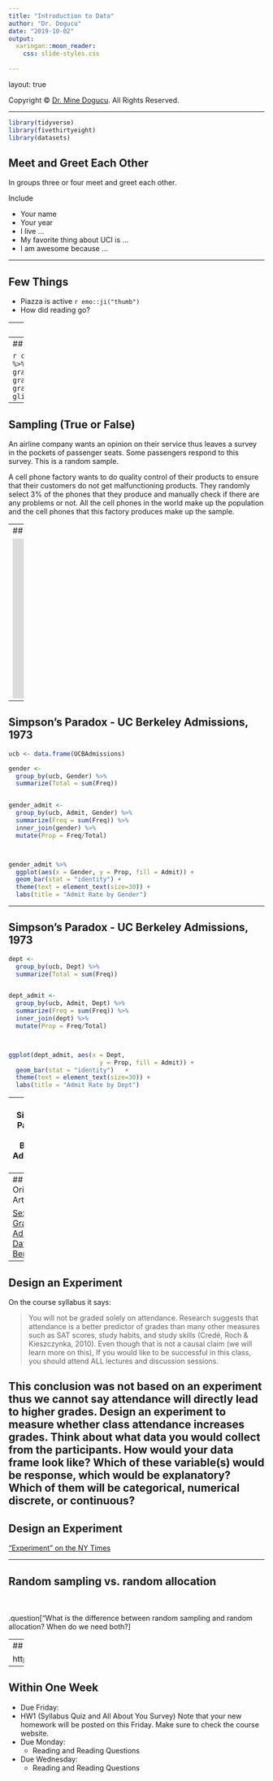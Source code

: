 ```yaml
---
title: "Introduction to Data"
author: "Dr. Dogucu"
date: "2019-10-02"
output: 
  xaringan::moon_reader:
    css: slide-styles.css
      
---
```


layout: true
  
<div class="my-header"></div>

<div class="my-footer"> 
 Copyright &copy; <a href="https://mdogucu.ics.uci.edu">Dr. Mine Dogucu</a>. All Rights Reserved.</div> 

---

```r
library(tidyverse)
library(fivethirtyeight)
library(datasets)
```

## Meet and Greet Each Other

In groups three or four meet and greet each other.

Include 

- Your name
- Your year
- I live ...
- My favorite thing about UCI is ...
- I am awesome because ...

---

## Few Things

- Piazza is active `r emo::ji("thumb")`
- How did reading go?

---
## Recap

.question[What did we do last class?]


---
## Types of Variables

```r
college_grad_students %>% 
  select(major, grad_unemployment_rate, 
         grad_sample_size, grad_median) %>% 
  glimpse()
```
---

## Sampling (True or False)


An airline company wants an opinion on their service thus leaves a survey in the pockets of passenger seats. Some passengers respond to this survey. This is a random sample.

A cell phone factory wants to do quality control of their products to ensure that their customers do not get malfunctioning products. They randomly select 3% of the phones that they produce and manually check if there are any problems or not. All the cell phones in the world make up the population and the cell phones that this factory produces make up the sample. 


---
## Correlation vs. Causation

<iframe width="560" height="315" src="https://www.youtube.com/embed/8B271L3NtAw" frameborder="0" allow="accelerometer; autoplay; encrypted-media; gyroscope; picture-in-picture" allowfullscreen></iframe>

---

## Simpson's Paradox - UC Berkeley Admissions, 1973

```r
ucb <- data.frame(UCBAdmissions)

gender <-
  group_by(ucb, Gender) %>%
  summarize(Total = sum(Freq))


gender_admit <-
  group_by(ucb, Admit, Gender) %>%
  summarize(Freq = sum(Freq)) %>%
  inner_join(gender) %>%
  mutate(Prop = Freq/Total)



gender_admit %>% 
  ggplot(aes(x = Gender, y = Prop, fill = Admit)) +
  geom_bar(stat = "identity") +
  theme(text = element_text(size=30)) +
  labs(title = "Admit Rate by Gender")


```

---

## Simpson's Paradox - UC Berkeley Admissions, 1973

```r

dept <-
  group_by(ucb, Dept) %>%
  summarize(Total = sum(Freq))


dept_admit <-
  group_by(ucb, Admit, Dept) %>%
  summarize(Freq = sum(Freq)) %>%
  inner_join(dept) %>%
  mutate(Prop = Freq/Total)



ggplot(dept_admit, aes(x = Dept, 
                         y = Prop, fill = Admit)) +
  geom_bar(stat = "identity")   +
  theme(text = element_text(size=30)) +
  labs(title = "Admit Rate by Dept")


```


---
## Simpson's Paradox - UC Berkeley Admissions, 1973

```r

gender_dept <-
  group_by(ucb, Gender, Dept) %>%
  summarize(Freq = sum(Freq)) %>%
  inner_join(dept) %>%
  mutate(Prop=Freq/Total)

ggplot(gender_dept, aes(x = Dept, y = Prop, 
                        fill = Gender)) +
  geom_bar(stat = "identity") +
  theme(text = element_text(size=15)) +
  labs(title = "App Rate based on Gender for each Dept")
  
```

---
## The Original Article

[Sex Bias in Graduate Admissions: Data from Berkeley](https://pdfs.semanticscholar.org/b704/3d57d399bd28b2d3e84fb9d342a307472458.pdf)

---
## Design an Experiment

On the course syllabus it says:

<blockquote>
You will not be graded solely on attendance. Research suggests that attendance is a better predictor of grades than many other measures such as SAT scores, study habits, and study skills (Credé, Roch & Kieszczynka, 2010). Even though that is not a causal claim (we will learn more on this), If you would like to be successful in this class, you should attend ALL lectures and discussion sessions.
</blockquote>

This conclusion was not based on an experiment thus we cannot say attendance will directly lead to higher grades. Design an experiment to measure whether class attendance increases grades. Think about what data you would collect from the participants. How would your data frame look like? Which of these variable(s) would be response, which would be explanatory? Which of them will be categorical, numerical discrete, or continuous?
---
## Design an Experiment 

["Experiment" on the NY Times](https://www.nytimes.com/2019/09/24/science/cats-humans-bonding.html#targetText=Despite%20apparent%20aloofness%2C%20cats%20are,people%2C%20a%20new%20study%20suggests.&targetText=In%20the%20perennial%20battle%20over,a%20clear%20public%20relations%20winner.&targetText=Aloof%2C%20mysterious%20and%20independent%2C%20cats,only%20because%20we%20feed%20them.)

---

## Random sampling vs. random allocation

<br>
<br>
.question["What is the difference between random sampling and random allocation? When do we need both?]

---
## XKCD Comic

https://xkcd.com/552/

---

## Within One Week

* Due Friday:  
 + HW1 (Syllabus Quiz and All About You Survey) 
 Note that your new homework will be posted on this      Friday. Make sure to check the course website.
* Due Monday:   
  + Reading and Reading Questions 
* Due Wednesday:  
  + Reading and Reading Questions  
  


